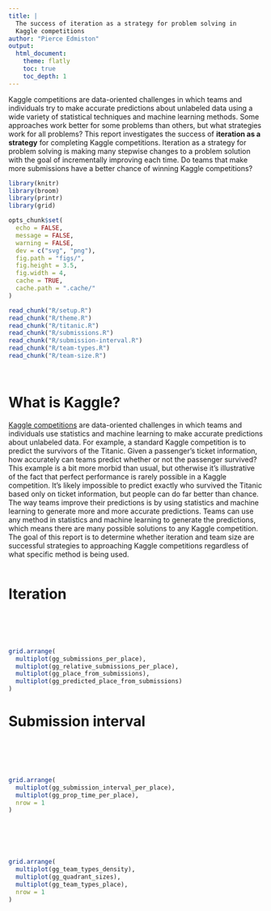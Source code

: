 ```yaml
---
title: |
  The success of iteration as a strategy for problem solving in
  Kaggle competitions
author: "Pierce Edmiston"
output:
  html_document:
    theme: flatly
    toc: true
    toc_depth: 1
---
```


Kaggle competitions are data-oriented challenges in which teams and individuals try to make accurate predictions about unlabeled data using a wide variety of statistical techniques and machine learning methods. Some approaches work better for some problems than others, but what strategies work for all problems? This report investigates the success of **iteration as a strategy** for completing Kaggle competitions. Iteration as a strategy for problem solving is making many stepwise changes to a problem solution with the goal of incrementally improving each time. Do teams that make more submissions have a better chance of winning Kaggle competitions?

```r
library(knitr)
library(broom)
library(printr)
library(grid)

opts_chunk$set(
  echo = FALSE,
  message = FALSE,
  warning = FALSE,
  dev = c("svg", "png"),
  fig.path = "figs/",
  fig.height = 3.5,
  fig.width = 4,
  cache = TRUE,
  cache.path = ".cache/"
)

read_chunk("R/setup.R")
read_chunk("R/theme.R")
read_chunk("R/titanic.R")
read_chunk("R/submissions.R")
read_chunk("R/submission-interval.R")
read_chunk("R/team-types.R")
read_chunk("R/team-size.R")
```

```r
```

```r
```

# What is Kaggle?

[Kaggle competitions](https://kaggle.com) are data-oriented challenges in which teams and individuals use statistics and machine learning to make accurate predictions about unlabeled data. For example, a standard Kaggle competition is to predict the survivors of the Titanic. Given a passenger's ticket information, how accurately can teams predict whether or not the passenger survived? This example is a bit more morbid than usual, but otherwise it's illustrative of the fact that perfect performance is rarely possible in a Kaggle competition. It's likely impossible to predict exactly who survived the Titanic based only on ticket information, but people can do far better than chance. The way teams improve their predictions is by using statistics and machine learning to generate more and more accurate predictions. Teams can use any method in statistics and machine learning to generate the predictions, which means there are many possible solutions to any Kaggle competition. The goal of this report is to determine whether iteration and team size are successful strategies to approaching Kaggle competitions regardless of what specific method is being used.

```r
```

# Iteration

```r
```

```r
```

```r
```

```r
```

```r
```

```r
grid.arrange(
  multiplot(gg_submissions_per_place),
  multiplot(gg_relative_submissions_per_place),
  multiplot(gg_place_from_submissions),
  multiplot(gg_predicted_place_from_submissions)
)
```

# Submission interval

```r
```

<br/>

```r
```

```r
```

```r
grid.arrange(
  multiplot(gg_submission_interval_per_place),
  multiplot(gg_prop_time_per_place),
  nrow = 1
)
```

<br/>

```r
```

```r
```

```r
```

```r
grid.arrange(
  multiplot(gg_team_types_density),
  multiplot(gg_quadrant_sizes),
  multiplot(gg_team_types_place),
  nrow = 1
)
```
